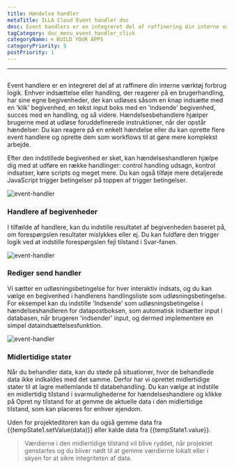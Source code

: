 ```yaml
---
title: Hændelse handler
metaTitle: ILLA Cloud Event handler doc
desc: Event handlers er en integreret del af raffinering din interne værktøj forbrug logik
tagCategory: doc_menu_event_handler_click
categoryName: 🌀 BUILD YOUR APPS
categoryPriority: 5
postPriority: 1
---
```


* * *

## <Heading hidden>Event handler</Heading>

Event handlere er en integreret del af at raffinere din interne værktøj forbrug logik. Enhver indsættelse eller handling, der reagerer på en brugerhandling, har sine egne begivenheder, der kan udløses såsom en knap indsætte med en 'klik' begivenhed, en tekst input boks med en 'indsende' begivenhed, succes med en handling, og så videre. Hændelsesbehandlere hjælper brugerne med at udløse foruddefinerede instruktioner, når der opstår hændelser: Du kan reagere på en enkelt hændelse eller du kan oprette flere event handlere og oprette dem som workflows til at gøre mere komplekst arbejde.

Efter den indstillede begivenhed er sket, kan hændelseshandleren hjælpe dig med at udføre en række handlinger: control handling udsagn, kontrol indsatser, køre scripts og meget mere. Du kan også tilføje mere detaljerede JavaScript trigger betingelser på toppen af trigger betingelser.

<img alt="event-handler" src='https://cdn.illacloud.com/official-website/img/official-site/event-handler-01.png' />

### Handlere af begivenheder

I tilfælde af handlere, kan du indstille resultatet af begivenheden baseret på, om forespørgslen resultater mislykkes eller ej. Du kan fuldføre den trigger logik ved at indstille forespørgslen fejl tilstand i Svar-fanen.

<img alt="event-handler" src='https://cdn.illacloud.com/official-website/img/official-site/event-handler-02.png' />

### Rediger send handler

Vi sætter en udløsningsbetingelse for hver interaktiv indsats, og du kan vælge en begivenhed i handlerens handlingsliste som udløsningsbetingelse. For eksempel kan du indstille 'Indsende' som udløsningsbetingelse i hændelseshandleren for datapostboksen, som automatisk indsætter input i databasen, når brugeren 'indsender' input, og dermed implementere en simpel dataindsættelsesfunktion.

<img alt="event-handler" src='https://cdn.illacloud.com/official-website/img/official-site/event-handler-03.png' />

### Midlertidige stater

Når du behandler data, kan du støde på situationer, hvor de behandlede data ikke indkaldes med det samme. Derfor har vi oprettet midlertidige stater til at lagre mellemlande til databehandling. Du kan vælge at indstille en midlertidig tilstand i svarmulighederne for hændelseshandlere og klikke på Opret ny tilstand for at gemme de aktuelle data i den midlertidige tilstand, som kan placeres for enhver ejendom.

Uden for projekteditoren kan du også gemme data fra {{tempState1.setValue(data)}} eller kalde data fra {{tempState1.value}}.

> Værdierne i den midlertidige tilstand vil blive ryddet, når projektet genstartes og du bliver nødt til at gemme værdierne lokalt eller i skyen for at sikre integriteten af data.
